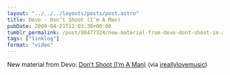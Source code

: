 ```yaml
---
layout: "../../../layouts/posts/post.astro"
title: Devo - Don’t Shoot (I’m A Man)
pubDate: 2009-04-21T11:03:30+00:00
tumblr_permalink: /post/98477324/new-material-from-devo-dont-shoot-im-a-man
tags: ["linklog"]
format: "video"
---
```



<YouTube id="https://www.youtube.com/watch?v=cKxhlXZ3hcY" />

New material from Devo: [Don&rsquo;t Shoot (I&rsquo;m A Man)][1] (via [ireallylovemusic][2])

[1]: https://www.youtube.com/watch?v=cKxhlXZ3hcY
[2]: http://ireallylovemusic.co.uk/blog/?p=1175
